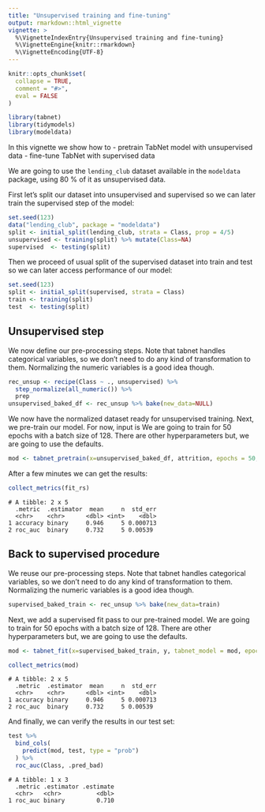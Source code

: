 ```yaml
---
title: "Unsupervised training and fine-tuning"
output: rmarkdown::html_vignette
vignette: >
  %\VignetteIndexEntry{Unsupervised training and fine-tuning}
  %\VignetteEngine{knitr::rmarkdown}
  %\VignetteEncoding{UTF-8}
---
```


```r
knitr::opts_chunk$set(
  collapse = TRUE,
  comment = "#>",
  eval = FALSE
)
```

```r
library(tabnet)
library(tidymodels)
library(modeldata)
```

In this vignette we show how to 
 - pretrain TabNet model with unsupervised data
 - fine-tune TabNet with supervised data

We are going to use the `lending_club` dataset available
in the `modeldata` package, using 80 % of it as unsupervised data.

First let's split our dataset into unsupervised and supervised so we can later train the supervised step of the model:

```r
set.seed(123)
data("lending_club", package = "modeldata")
split <- initial_split(lending_club, strata = Class, prop = 4/5)
unsupervised <- training(split) %>% mutate(Class=NA)
supervised  <- testing(split)
```

Then we proceed of usual split of the supervised dataset into train and test so we can later access performance of our model:

```r
set.seed(123)
split <- initial_split(supervised, strata = Class)
train <- training(split) 
test  <- testing(split)
```

## Unsupervised step

We now define our pre-processing steps. Note that tabnet handles categorical variables, so we don't need to do any kind of transformation to them. Normalizing the numeric variables is a good idea though.

```r
rec_unsup <- recipe(Class ~ ., unsupervised) %>%
  step_normalize(all_numeric()) %>% 
  prep
unsupervised_baked_df <- rec_unsup %>% bake(new_data=NULL)
```

We now have the normalized dataset ready for unsupervised training. 
Next, we pre-train our model. For now, input is  We are going to train for 50 epochs with a batch size of 128. There are other hyperparameters but, we are going to use the defaults.

```r
mod <- tabnet_pretrain(x=unsupervised_baked_df, attrition, epochs = 50, verbose = TRUE)
```

After a few minutes we can get the results:

```r
collect_metrics(fit_rs)
```

```
# A tibble: 2 x 5
  .metric  .estimator  mean     n  std_err
  <chr>    <chr>      <dbl> <int>    <dbl>
1 accuracy binary     0.946     5 0.000713
2 roc_auc  binary     0.732     5 0.00539 
```

## Back to supervised procedure

We reuse our pre-processing steps. Note that tabnet handles categorical variables, so we don't need to do any kind of transformation to them. Normalizing the numeric variables is a good idea though.

```r
supervised_baked_train <- rec_unsup %>% bake(new_data=train)
```

Next, we add a supervised fit pass to our pre-trained model. We are going to train for 50 epochs with a batch size of 128. There are other hyperparameters but, we are going to use the defaults.

```r
mod <- tabnet_fit(x=supervised_baked_train, y, tabnet_model = mod, epochs = 50)
```

```r
collect_metrics(mod)
```

```
# A tibble: 2 x 5
  .metric  .estimator  mean     n  std_err
  <chr>    <chr>      <dbl> <int>    <dbl>
1 accuracy binary     0.946     5 0.000713
2 roc_auc  binary     0.732     5 0.00539 
```

And finally, we can verify the results in our test set:

```r
test %>% 
  bind_cols(
    predict(mod, test, type = "prob")
  ) %>% 
  roc_auc(Class, .pred_bad)
```

```
# A tibble: 1 x 3
  .metric .estimator .estimate
  <chr>   <chr>          <dbl>
1 roc_auc binary         0.710
```






